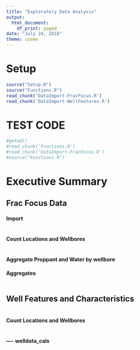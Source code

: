 ```yaml
---
title: "Exploratory Data Analysis"
output:
  html_document:
    df_print: paged
date: "July 24, 2018"
theme: cosmo
---
```

# Setup




<!-- ```{r code = readLines('Setup.R'), message=FALSE, warning=FALSE} -->
<!-- ``` -->

```r

source("Setup.R")
source("Functions.R")
read_chunk('DataImport-FracFocus.R')
read_chunk('DataImport-WellFeatures.R')

```




# TEST CODE #
```r

#getwd()
#read_chunk('Functions.R')
#read_chunk('DataImport-FracFocus.R')
#source("Functions.R")

```

# Executive Summary




## Frac Focus Data


#### Import

```r
```

#### Count Locations and Wellbores

```r
```

#### Aggregate Proppant and Water by wellbore

#### Aggregates 

```r
```

## Well Features and Characteristics

```r
```

#### Count Locations and Wellbores

```r
```



#### ---- welldata_cals












